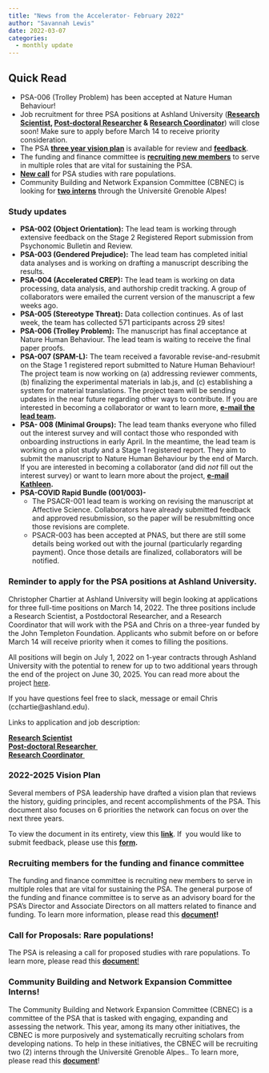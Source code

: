 ```yaml
---
title: "News from the Accelerator- February 2022"
author: "Savannah Lewis"
date: 2022-03-07
categories:
  - monthly update
---
```


## Quick Read

-   PSA-006 (Trolley Problem) has been accepted at Nature Human
    Behaviour!
-   Job recruitment for three PSA positions at Ashland University
    (**[Research
    Scientist](https://www.indeed.com/viewjob?cmp=Ashland-University---Ashland,-OH&t=Research+Scientist&jk=c143333997a2447b&q=Ashland+University&vjs=3s=3),
    [Post-doctoral
    Researcher](https://www.indeed.com/viewjob?cmp=Ashland-University---Ashland,-OH&t=Post+Doctoral+Researcher&jk=5547b4ff5de1e201&q=Ashland+University&vjs=3)
    & [Research
    Coordinator](https://www.indeed.com/viewjob?cmp=Ashland-University---Ashland,-OH&t=Research+Coordinator&jk=2b8aa4a2d28de65e&q=Ashland+University&vj)**)
    will close soon! Make sure to apply before March 14 to receive
    priority consideration.
-   The PSA **[three year vision
    plan](https://docs.google.com/document/d/13MQxrgs54eUz2iS9o_L_Ca_PjKUdT81T4xF3X5LLEGk/edit?usp=sharing)**
    is available for review and
    **[f](https://forms.gle/CPRAdnzJfLR7m8BN9)**[**eedback**](https://forms.gle/CPRAdnzJfLR7m8BN9).
-   The funding and finance committee is
    [](https://docs.google.com/document/d/1WqIqi6gs9PzAu3SE2XrjsOhtxnxls2iyvUaqtfu064A/edit)
    **[recruiting new
    members](https://docs.google.com/document/d/1WqIqi6gs9PzAu3SE2XrjsOhtxnxls2iyvUaqtfu064A/edit)**
    to serve in multiple roles that are vital for sustaining the PSA.
-   [**New
    call**](https://docs.google.com/document/d/15l4UKNRROuFcc1QFVbcOIhMHKPVRg3dXoasZAPbeGEw/edit)
    for PSA studies with rare populations.
-   Community Building and Network Expansion Committee (CBNEC) is
    looking for [**two
    interns**](https://docs.google.com/document/d/1fAggRl9oimmyLdF4vGim7JE-AWLiz2fV/edit)
    through the Université Grenoble Alpes!

### Study updates

-   **PSA-002 (Object Orientation):** The lead team is working through
    extensive feedback on the Stage 2 Registered Report submission from
    Psychonomic Bulletin and Review.
-   **PSA-003 (Gendered Prejudice):** The lead team has completed
    initial data analyses and is working on drafting a manuscript
    describing the results.
-   **PSA-004 (Accelerated CREP):** The lead team is working on data
    processing, data analysis, and authorship credit tracking. A group
    of collaborators were emailed the current version of the manuscript
    a few weeks ago.
-   **PSA-005 (Stereotype Threat):** Data collection continues. As of
    last week, the team has collected 571 participants across 29 sites!
-   **PSA-006 (Trolley Problem):** The manuscript has final acceptance
    at Nature Human Behaviour. The lead team is waiting to receive the
    final paper proofs.
-   **PSA-007 (SPAM-L):** The team received a favorable
    revise-and-resubmit on the Stage 1 registered report submitted to
    Nature Human Behaviour! The project team is now working on (a)
    addressing reviewer comments, (b) finalizing the experimental
    materials in lab.js, and (c) establishing a system for material
    translations. The project team will be sending updates in the near
    future regarding other ways to contribute. If you are interested in
    becoming a collaborator or want to learn more, **[e-mail the lead
    team](mailto:007spaml@gmail.com).**
-   **PSA- 008 (Minimal Groups):** The lead team thanks everyone who
    filled out the interest survey and will contact those who responded
    with onboarding instructions in early April. In the meantime, the
    lead team is working on a pilot study and a Stage 1 registered
    report. They aim to submit the manuscript to Nature Human Behaviour
    by the end of March. If you are interested in becoming a
    collaborator (and did *not* fill out the interest survey) or want to
    learn more about the project, **[e-mail
    Kathleen](mailto:kathleenschmidt1@gmail.com).**
-   **PSA-COVID Rapid Bundle (001/003)-**
    -   The PSACR-001 lead team is working on revising the manuscript at
        Affective Science. Collaborators have already submitted feedback
        and approved resubmission, so the paper will be resubmitting
        once those revisions are complete.
    -   PSACR-003 has been accepted at PNAS, but there are still some
        details being worked out with the journal (particularly
        regarding payment). Once those details are finalized,
        collaborators will be notified.

### Reminder to apply for the PSA positions at Ashland University.

Christopher Chartier at Ashland University will begin looking at
applications for three full-time positions on March 14, 2022. The three
positions include a Research Scientist, a Postdoctoral Researcher, and a
Research Coordinator that will work with the PSA and Chris on a
three-year funded by the John Templeton Foundation. Applicants who
submit before on or before March 14 will receive priority when it comes
to filling the positions.

All positions will begin on July 1, 2022 on 1-year contracts through
Ashland University with the potential to renew for up to two additional
years through the end of the project on June 30, 2025. You can read more
about the project
[here](https://docs.google.com/document/d/1S2h0CuBlN9V9TFus3qfmRAwKXkiMoyAf/edit).

If you have questions feel free to slack, message or email Chris
(cchartie@ashland.edu).

Links to application and job description: 

**[Research
Scientist](https://www.indeed.com/viewjob?cmp=Ashland-University---Ashland,-OH&t=Research+Scientist&jk=c143333997a2447b&q=Ashland+University&vjs=3s=3)\
[Post-doctoral
Researcher ](https://www.indeed.com/viewjob?cmp=Ashland-University---Ashland,-OH&t=Post+Doctoral+Researcher&jk=5547b4ff5de1e201&q=Ashland+University&vjs=3)\
[Research
Coordinator ](https://www.indeed.com/viewjob?cmp=Ashland-University---Ashland,-OH&t=Research+Coordinator&jk=2b8aa4a2d28de65e&q=Ashland+University&vj)**

### **2022-2025 Vision Plan** 

Several members of PSA leadership have drafted a vision plan that
reviews the history, guiding principles, and recent accomplishments of
the PSA. This document also focuses on 6 priorities the network can
focus on over the next three years.

To view the document in its entirety, view this
[**link**](https://docs.google.com/document/d/13MQxrgs54eUz2iS9o_L_Ca_PjKUdT81T4xF3X5LLEGk/edit?usp=sharing).
If  you would like to submit feedback, please use this
**[form](https://forms.gle/CPRAdnzJfLR7m8BN9).**

### **Recruiting members for the funding and finance committee**

The funding and finance committee is recruiting new members to serve in
multiple roles that are vital for sustaining the PSA. The general
purpose of the funding and finance committee is to serve as an advisory
board for the PSA's Director and Associate Directors on all matters
related to finance and funding. To learn more information, please read
this
**[document](https://docs.google.com/document/d/1WqIqi6gs9PzAu3SE2XrjsOhtxnxls2iyvUaqtfu064A/edit)!** 

### **Call for Proposals: Rare populations!**

The PSA is releasing a call for proposed studies with rare populations.
To learn more, please read this
[**document**!](https://docs.google.com/document/d/15l4UKNRROuFcc1QFVbcOIhMHKPVRg3dXoasZAPbeGEw/edit?usp=sharing)

### **Community Building and Network Expansion Committee Interns!  **

The Community Building and Network Expansion Committee (CBNEC) is a
committee of the PSA that is tasked with engaging, expanding and
assessing the network. This year, among its many other initiatives, the
CBNEC is more purposively and systematically recruiting scholars from
developing nations. To help in these initiatives, the CBNEC will be
recruiting two (2) interns through the Université Grenoble Alpes.. To
learn more, please read this
**[document](https://docs.google.com/document/d/1fAggRl9oimmyLdF4vGim7JE-AWLiz2fV/edit)**!

